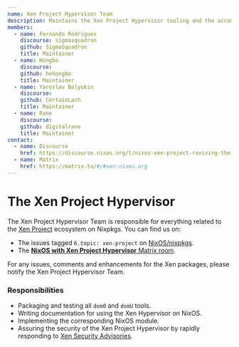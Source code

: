 ```yaml
---
name: Xen Project Hypervisor Team
description: Maintains the Xen Project Hypervisor tooling and the accompanying NixOS modules.
members:
  - name: Fernando Rodrigues
    discourse: sigmasquadron
    github: SigmaSquadron
    title: Maintainer
  - name: Hongbo
    discourse:
    github: hehongbo
    title: Maintainer
  - name: Yaroslav Bolyukin
    discourse:
    github: CertainLach
    title: Maintainer
  - name: Rane
    discourse:
    github: digitalrane
    title: Maintainer
contact:
  - name: Discourse
    href: https://discourse.nixos.org/t/nixos-xen-project-reviving-the-xen-project-hypervisor-on-nixpkgs/52768
  - name: Matrix
    href: https://matrix.to/#/#xen:nixos.org
---
```


# The Xen Project Hypervisor

The Xen Project Hypervisor Team is responsible for everything related to the [Xen Project](https://xenproject.org) ecosystem on Nixpkgs. You can find us on:

- The issues tagged `6.topic: xen-project` on [NixOS/nixpkgs](https://github.com/NixOS/nixpkgs/labels/6.topic%3A%20xen-project).
- The [**NixOS with Xen Project Hypervisor** Matrix room](https://matrix.to/#/#xen:nixos.org).

For any issues, comments and enhancements for the Xen packages, please notify the Xen Project Hypervisor Team.

### Responsibilities

- Packaging and testing all `dom0` and `domU` tools.
- Writing documentation for using the Xen Hypervisor on NixOS.
- Implementing the corresponding NixOS module.
- Assuring the security of the Xen Project Hypervisor by rapidly responding to [Xen Security Advisories](https://xenproject.org/about/security-policy/).
